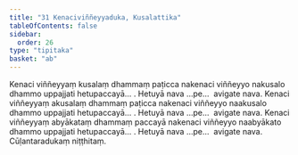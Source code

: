```yaml
---
title: "31 Kenaciviññeyyaduka, Kusalattika"
tableOfContents: false
sidebar:
  order: 26
type: "tipitaka"
basket: "ab"
---
```



<DynamicBreadcrumb />

<Division number="40">

<Paragraph number="115">
Kenaci viññeyyaṃ kusalaṃ dhammaṃ paṭicca nakenaci viññeyyo nakusalo dhammo uppajjati hetupaccayā… . Hetuyā nava …pe…  avigate nava.
</Paragraph>

<Paragraph number="116">
Kenaci viññeyyaṃ akusalaṃ dhammaṃ paṭicca nakenaci viññeyyo naakusalo dhammo uppajjati hetupaccayā… . Hetuyā nava …pe…  avigate nava.
</Paragraph>

<Paragraph number="117">
Kenaci viññeyyaṃ abyākataṃ dhammaṃ paccayā nakenaci viññeyyo naabyākato dhammo uppajjati hetupaccayā… . Hetuyā nava …pe…  avigate nava.

</Paragraph>
</Division>

<Paragraph number="118" type="center">
Cūḷantaradukaṃ niṭṭhitaṃ.
</Paragraph>